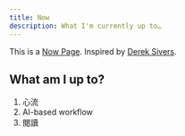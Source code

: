 ```yaml
---
title: Now
description: What I'm currently up to…
---
```


This is a [Now Page](https://nownownow.com/about). Inspired by
[Derek Sivers](https://sive.rs).
## What am I up to?

1. 心流
2. AI-based workflow
3. 閱讀
